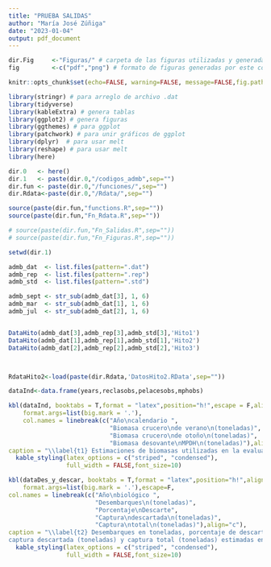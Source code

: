 ```yaml
---
title: "PRUEBA SALIDAS"
author: "María José Zúñiga"
date: "2023-01-04"
output: pdf_document
---
```



```r
dir.Fig     <-"Figuras/" # carpeta de las figuras utilizadas y generadas en este estudio
fig         <-c("pdf","png") # formato de figuras generadas por este código

knitr::opts_chunk$set(echo=FALSE, warning=FALSE, message=FALSE,fig.path=dir.Fig,dev=fig,fig.align="center",fig.pos="h!")
```


```r
library(stringr) # para arreglo de archivo .dat
library(tidyverse)
library(kableExtra) # genera tablas
library(ggplot2) # genera figuras
library(ggthemes) # para ggplot
library(patchwork) # para unir gráficos de ggplot
library(dplyr)  # para usar melt
library(reshape) # para usar melt
library(here)

dir.0   <- here() 
dir.1   <- paste(dir.0,"/codigos_admb",sep="") 
dir.fun <- paste(dir.0,"/funciones/",sep="") 
dir.Rdata<-paste(dir.0,"/Rdata/",sep="")

source(paste(dir.fun,"functions.R",sep="")) 
source(paste(dir.fun,"Fn_Rdata.R",sep=""))

# source(paste(dir.fun,"Fn_Salidas.R",sep=""))
# source(paste(dir.fun,"Fn_Figuras.R",sep=""))

```


```r
setwd(dir.1)

admb_dat  <- list.files(pattern=".dat")
admb_rep  <- list.files(pattern=".rep")
admb_std  <- list.files(pattern=".std")

admb_sept <- str_sub(admb_dat[3], 1, 6)
admb_mar  <- str_sub(admb_dat[1], 1, 6)
admb_jul  <- str_sub(admb_dat[2], 1, 6)


DataHito(admb_dat[3],admb_rep[3],admb_std[3],'Hito1')
DataHito(admb_dat[1],admb_rep[1],admb_std[1],'Hito2')
DataHito(admb_dat[2],admb_rep[2],admb_std[2],'Hito3')




```


```r

RdataHito2<-load(paste(dir.Rdata,'DatosHito2.RData',sep=""))

dataInd<-data.frame(years,reclasobs,pelacesobs,mphobs)

kbl(dataInd, booktabs = T,format = "latex",position="h!",escape = F,align="c",
    format.args=list(big.mark = '.'),
    col.names = linebreak(c("Año\ncalendario ",
                            "Biomasa crucero\nde verano\n(toneladas)",
                            "Biomasa crucero\nde otoño\n(toneladas)",
                            "Biomasa desovante\nMPDH\n(toneladas)"),align="c"),
caption = "\\label{t1} Estimaciones de biomasas utilizadas en la evaluación de stock de anchoveta provenientes de los cruceros de Verano (RECLAS), Otoño (PELACES) y crucero de huevos (MPDH).") %>% 
  kable_styling(latex_options = c("striped", "condensed"),
                full_width = FALSE,font_size=10)
```


```r

kbl(dataDes_y_descar, booktabs = T,format = "latex",position="h!",align="c",
    format.args=list(big.mark = '.'),escape=F,
col.names = linebreak(c("Año\nbiológico ",
                        "Desembarques\n(toneladas)",
                        "Porcentaje\nDescarte",
                        "Captura\ndescartada\n(toneladas)",
                        "Captura\ntotal\n(toneladas)"),align="c"),   
caption = "\\label{t2} Desembarques en toneladas, porcentaje de descarte supuesto,
captura descartada (toneladas) y captura total (toneladas) estimadas en año biológico para anchoveta de las regiones de Valparaíso a Los Lagos.") %>% 
  kable_styling(latex_options = c("striped", "condensed"),
                full_width = FALSE,font_size=10)
```

